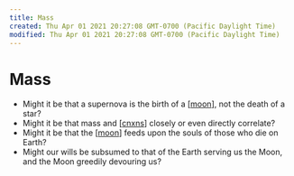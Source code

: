 ```yaml
---
title: Mass
created: Thu Apr 01 2021 20:27:08 GMT-0700 (Pacific Daylight Time)
modified: Thu Apr 01 2021 20:27:08 GMT-0700 (Pacific Daylight Time)
---
```


# Mass

- Might it be that a supernova is the birth of a [[moon]], not the death of a star?
- Might it be that mass and [[cnxns]] closely or even directly correlate?
- Might it be that the [[moon]] feeds upon the souls of those who die on Earth?
- Might our wills be subsumed to that of the Earth serving us the Moon, and the Moon greedily devouring us?

[//begin]: # "Autogenerated link references for markdown compatibility"
[moon]: moon "moon"
[cnxns]: cnxns "CNXNS"
[moon]: moon "moon"
[//end]: # "Autogenerated link references"
